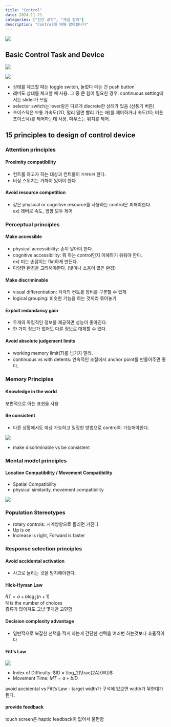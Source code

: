 ```yaml
---
title: "Control"
date: 2024-11-21
categories: ["인간 공학", "개념 정리"]
description: "Control에 대해 알아봅니다"
---
```


![](/img/human-thumb.jpg){.post-thumbnail}

## Basic Control Task and Device

![](img/2024-11-29-13-19-54.png)  

![](img/2024-11-29-13-20-07.png)

- 상태를 체크할 때는 toggle switch, 눌렀다 떼는 건 push button
- 레버도 상태를 체크할 때 사용. 그 중 큰 힘이 필요한 경우. continuous setting에서는 slider가 쓰임
- selector switch는 lever랑은 다르게 discrete한 상태가 있음 (선풍기 버튼)
- 조이스틱은 보통 가속도(2D, 멀리 밀면 빨리 가는 애)를 제어하거나 속도(1D, 버튼 조이스틱)를 제어하는데 사용. 마우스는 위치를 제어.

## 15 principles to design of control device

### Attention principles

#### Proximity compatibility

- 컨트롤 하고자 하는 대상과 컨트롤이 `가까워야` 한다.
- 비상 스위치는 가까이 있어야 한다.

#### Avoid resource competition

- 같은 physical or cognitive resource를 사용하는 control은 피해야한다.  
  ex) 레버로 속도, 방향 모두 제어

### Perceptual principles

#### Make accessible

- physical accessibility: 손이 닿아야 한다.
- cognitive accessibility: 뭐 하는 control인지 이해하기 쉬워야 한다.  
  ex) 미는 손잡이는 flat하게 만든다.
- 다양한 환경을 고려해야한다. (빛이나 소음이 많은 환경)

#### Make discriminable

- visual differentiation: 각각의 컨트롤 장비를 구분할 수 있게
- logical grouping: 비슷한 기능을 하는 것끼리 묶어놓기

#### Exploit redundancy gain

- 두개의 독립적인 정보를 제공하면 성능이 좋아진다.
- 한 가지 정보가 없어도 다른 정보로 대체할 수 있다.

#### Avoid absolute judgement limits

- working memory limit(7)를 넘기지 말라.
- continuous vs with detents: 연속적인 조절에서 anchor point를 만들어주면 좋다.

### Memory Principles

#### Knowledge in the world

보편적으로 아는 표현을 사용

#### Be consistent

- 다른 상황에서도 예상 가능하고 일정한 방법으로 control이 가능해야한다.

![](img/2024-11-29-14-56-01.png)  

- make discriminable vs be consistent

### Mental model principles

#### Location Compatibility / Movement Compatibility

- Spatial Compatibility
- physical similarity, movement compatibility

![](img/2024-11-29-15-02-28.png)

### Population Stereotypes

- rotary controls: 시계방향으로 돌리면 커진다
- Up is on
- Increase is right, Forward is faster

### Response selection principles

#### Avoid accidental activation

- 사고로 눌리는 것을 방지해야한다.

#### Hick-Hyman Law

$RT = a + b \log_2(n+1)$  
N is the number of choices  
종류가 많아져도 그냥 몇개만 고민함

#### Decision complexity advantage

- 일반적으로 복잡한 선택을 적게 하는게 간단한 선택을 여러번 하는것보다 효율적이다

#### Fitt's Law

![](img/2024-11-29-15-16-54.png)

- Index of Difficulty: $ID = \log_2(\frac{2A}{W})$
- Movement Time: $MT = a + bID$

avoid accidental vs Fitt's Law
- target width가 구석에 있으면 width가 무한대가 된다.

#### provide feedback

touch screen은 haptic feedback이 없어서 불편함
